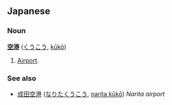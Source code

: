== Japanese ==
=== Noun ===
'''[[空]][[港]]''' ([[くうこう]], [[kūkō]])

# [[Airport]].

=== See also ===
*[[成田空港]] ([[なりたくうこう]], [[naritakūkō|narita kūkō]]) ''Narita airport''